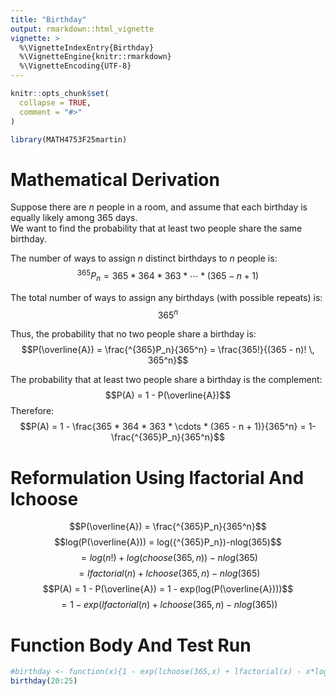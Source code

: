 ```yaml
---
title: "Birthday"
output: rmarkdown::html_vignette
vignette: >
  %\VignetteIndexEntry{Birthday}
  %\VignetteEngine{knitr::rmarkdown}
  %\VignetteEncoding{UTF-8}
---
```


```r
knitr::opts_chunk$set(
  collapse = TRUE,
  comment = "#>"
)
```

```r
library(MATH4753F25martin)
```

# Mathematical Derivation
Suppose there are $n$ people in a room, and assume that each birthday is equally likely among $365$ days.  
We want to find the probability that at least two people share the same birthday.

The number of ways to assign $n$ distinct birthdays to $n$ people is:
$$^{365}P_n = 365 * 364 * 363 * \cdots * (365 - n + 1)$$

The total number of ways to assign any birthdays (with possible repeats) is:
$$365^n$$

Thus, the probability that no two people share a birthday is:
$$P(\overline{A}) = \frac{^{365}P_n}{365^n} = \frac{365!}{(365 - n)! \, 365^n}$$

The probability that at least two people share a birthday is the complement:
$$P(A) = 1 - P(\overline{A})$$
Therefore: 
$$P(A) = 1 - \frac{365 * 364 * 363 * \cdots * (365 - n + 1)}{365^n} = 1-\frac{^{365}P_n}{365^n}$$

# Reformulation Using lfactorial And lchoose
$$P(\overline{A}) = \frac{^{365}P_n}{365^n}$$
$$log(P(\overline{A})) = log({^{365}P_n})-nlog(365)$$
$$= log(n!)+log(choose(365,n)) - nlog(365)$$
$$= lfactorial(n) + lchoose(365,n) - nlog(365)$$
$$P(A) = 1 - P(\overline{A}) = 1 - exp(log(P(\overline{A})))$$
$$= 1 - exp(lfactorial(n) + lchoose(365,n) - nlog(365))$$

# Function Body And Test Run
```r
#birthday <- function(x){1 - exp(lchoose(365,x) + lfactorial(x) - x*log(365))}
birthday(20:25)
```
